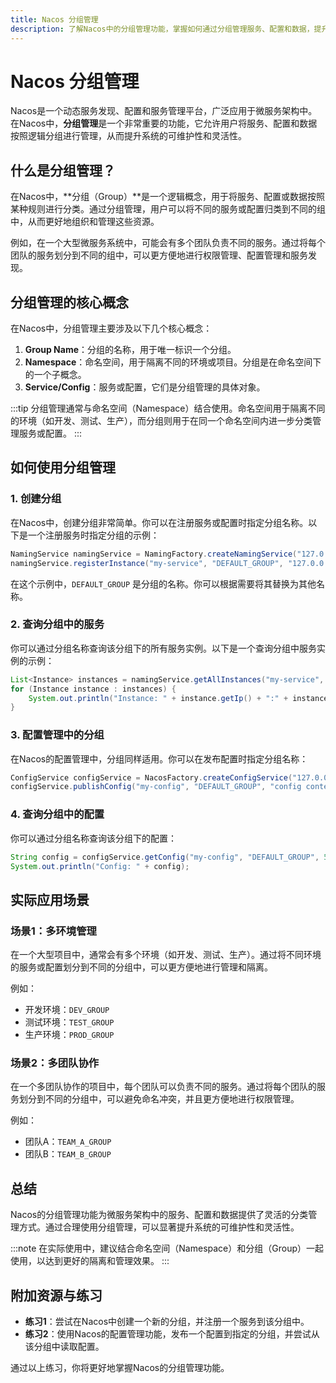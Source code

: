 ```yaml
---
title: Nacos 分组管理
description: 了解Nacos中的分组管理功能，掌握如何通过分组管理服务、配置和数据，提升微服务架构的可维护性和灵活性。
---
```


# Nacos 分组管理

Nacos是一个动态服务发现、配置和服务管理平台，广泛应用于微服务架构中。在Nacos中，**分组管理**是一个非常重要的功能，它允许用户将服务、配置和数据按照逻辑分组进行管理，从而提升系统的可维护性和灵活性。

## 什么是分组管理？

在Nacos中，**分组（Group）**是一个逻辑概念，用于将服务、配置或数据按照某种规则进行分类。通过分组管理，用户可以将不同的服务或配置归类到不同的组中，从而更好地组织和管理这些资源。

例如，在一个大型微服务系统中，可能会有多个团队负责不同的服务。通过将每个团队的服务划分到不同的组中，可以更方便地进行权限管理、配置管理和服务发现。

## 分组管理的核心概念

在Nacos中，分组管理主要涉及以下几个核心概念：

1. **Group Name**：分组的名称，用于唯一标识一个分组。
2. **Namespace**：命名空间，用于隔离不同的环境或项目。分组是在命名空间下的一个子概念。
3. **Service/Config**：服务或配置，它们是分组管理的具体对象。

:::tip
分组管理通常与命名空间（Namespace）结合使用。命名空间用于隔离不同的环境（如开发、测试、生产），而分组则用于在同一个命名空间内进一步分类管理服务或配置。
:::

## 如何使用分组管理

### 1. 创建分组

在Nacos中，创建分组非常简单。你可以在注册服务或配置时指定分组名称。以下是一个注册服务时指定分组的示例：

```java
NamingService namingService = NamingFactory.createNamingService("127.0.0.1:8848");
namingService.registerInstance("my-service", "DEFAULT_GROUP", "127.0.0.1", 8080);
```

在这个示例中，`DEFAULT_GROUP` 是分组的名称。你可以根据需要将其替换为其他名称。

### 2. 查询分组中的服务

你可以通过分组名称查询该分组下的所有服务实例。以下是一个查询分组中服务实例的示例：

```java
List<Instance> instances = namingService.getAllInstances("my-service", "DEFAULT_GROUP");
for (Instance instance : instances) {
    System.out.println("Instance: " + instance.getIp() + ":" + instance.getPort());
}
```

### 3. 配置管理中的分组

在Nacos的配置管理中，分组同样适用。你可以在发布配置时指定分组名称：

```java
ConfigService configService = NacosFactory.createConfigService("127.0.0.1:8848");
configService.publishConfig("my-config", "DEFAULT_GROUP", "config content");
```

### 4. 查询分组中的配置

你可以通过分组名称查询该分组下的配置：

```java
String config = configService.getConfig("my-config", "DEFAULT_GROUP", 5000);
System.out.println("Config: " + config);
```

## 实际应用场景

### 场景1：多环境管理

在一个大型项目中，通常会有多个环境（如开发、测试、生产）。通过将不同环境的服务或配置划分到不同的分组中，可以更方便地进行管理和隔离。

例如：

- 开发环境：`DEV_GROUP`
- 测试环境：`TEST_GROUP`
- 生产环境：`PROD_GROUP`

### 场景2：多团队协作

在一个多团队协作的项目中，每个团队可以负责不同的服务。通过将每个团队的服务划分到不同的分组中，可以避免命名冲突，并且更方便地进行权限管理。

例如：

- 团队A：`TEAM_A_GROUP`
- 团队B：`TEAM_B_GROUP`

## 总结

Nacos的分组管理功能为微服务架构中的服务、配置和数据提供了灵活的分类管理方式。通过合理使用分组管理，可以显著提升系统的可维护性和灵活性。

:::note
在实际使用中，建议结合命名空间（Namespace）和分组（Group）一起使用，以达到更好的隔离和管理效果。
:::

## 附加资源与练习

- **练习1**：尝试在Nacos中创建一个新的分组，并注册一个服务到该分组中。
- **练习2**：使用Nacos的配置管理功能，发布一个配置到指定的分组，并尝试从该分组中读取配置。

通过以上练习，你将更好地掌握Nacos的分组管理功能。